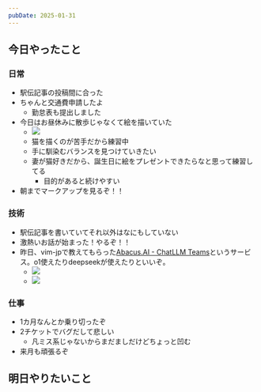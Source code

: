 ```yaml
---
pubDate: 2025-01-31
---
```



## 今日やったこと

### 日常

- 駅伝記事の投稿間に合った
- ちゃんと交通費申請したよ
	- 勤怠表も提出しました
- 今日はお昼休みに散歩じゃなくて絵を描いていた
	- ![](/images/daily/2025-01-31/img1.jpg)
	- 猫を描くのが苦手だから練習中
	- 手に馴染むバランスを見つけていきたい
	- 妻が猫好きだから、誕生日に絵をプレゼントできたらなと思って練習してる
		- 目的があると続けやすい
- 朝までマークアップを見るぞ！！


### 技術

- 駅伝記事を書いていてそれ以外はなにもしていない
- 激熱いお話が始まった！やるぞ！！
- 昨日、vim-jpで教えてもらった[Abacus.AI - ChatLLM Teams](https://chatllm.abacus.ai/)というサービス。o1使えたりdeepseekが使えたりといいぞ。
	- ![](/images/daily/2025-01-31/img2.png)
	- ![](/images/daily/2025-01-31/img3.png)
	

### 仕事

- 1カ月なんとか乗り切ったぞ
- 2チケットでバグだして悲しい
	- 凡ミス系じゃないからまだましだけどちょっと凹む
- 来月も頑張るぞ

## 明日やりたいこと
